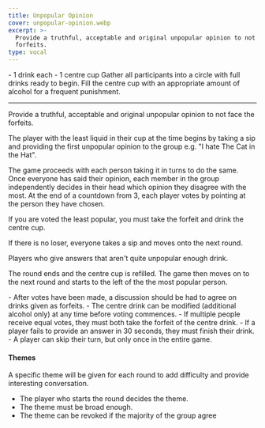 ```yaml
---
title: Unpopular Opinion
cover: unpopular-opinion.webp
excerpt: >-
  Provide a truthful, acceptable and original unpopular opinion to not face the
  forfeits.
type: vocal
---
```


<GameHero
  cover="/images/unpopular-opinion.webp"
  alt="Unpopular Opinion"
/>

<GameSection title="Equipment" icon="/images/liquor.webp">
-   1 drink each
-   1 centre cup
</GameSection>

<GameSection title="Setup" icon="/images/settings.webp">
Gather all participants into a circle with full drinks ready to begin. Fill the centre cup with an appropriate amount of alcohol for a frequent punishment.

* * *
</GameSection>

<GameSection title="Aim of the Game" icon="/images/target.webp">
<p>Provide a truthful, acceptable and original unpopular opinion to not face the forfeits.</p>
</GameSection>

<GameSection title="How to Play" icon="/images/question.webp">
The player with the least liquid in their cup at the time begins by taking a sip and providing the first unpopular opinion to the group e.g. "I hate The Cat in the Hat".

The game proceeds with each person taking it in turns to do the same. Once everyone has said their opinion, each member in the group independently decides in their head which opinion they disagree with the most. At the end of a countdown from 3, each player votes by pointing at the person they have chosen.

If you are voted the least popular, you must take the forfeit and drink the centre cup.

If there is no loser, everyone takes a sip and moves onto the next round.

Players who give answers that aren't quite unpopular enough drink.

The round ends and the centre cup is refilled. The game then moves on to the next round and starts to the left of the the most popular person.
</GameSection>

<GameSection title="Rules" icon="/images/rules.webp">
-   After votes have been made, a discussion should be had to agree on drinks given as forfeits.
-   The centre drink can be modified (additional alcohol only) at any time before voting commences.
-   If multiple people receive equal votes, they must both take the forfeit of the centre drink.
-   If a player fails to provide an answer in 30 seconds, they must finish their drink.
-   A player can skip their turn, but only once in the entire game.
</GameSection>

<GameSection title="Special Edition" icon="/images/special.webp">

<h4>Themes</h4>

A specific theme will be given for each round to add difficulty and provide interesting conversation.

-   The player who starts the round decides the theme.
-   The theme must be broad enough.
-   The theme can be revoked if the majority of the group agree
</GameSection>

<ShareButtons title="Unpopular Opinion" />

<FeedbackCard>
</FeedbackCard>
